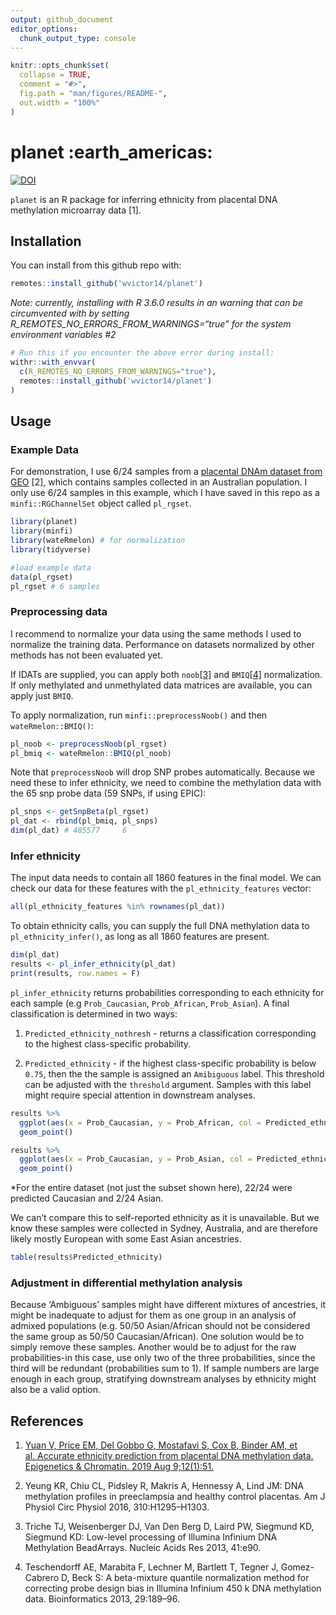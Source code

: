 ```yaml
---
output: github_document
editor_options: 
  chunk_output_type: console
---
```


```r
knitr::opts_chunk$set(
  collapse = TRUE,
  comment = "#>",
  fig.path = "man/figures/README-",
  out.width = "100%"
)
```

# planet :earth_americas:
[![DOI](https://zenodo.org/badge/157781369.svg)](https://zenodo.org/badge/latestdoi/157781369)

`planet` is an R package for inferring ethnicity from placental DNA methylation microarray data [1]. 

## Installation

You can install from this github repo with:

```r
remotes::install_github('wvictor14/planet')
```

*Note: currently, installing with R 3.6.0 results in an warning that can be circumvented with by setting  R_REMOTES_NO_ERRORS_FROM_WARNINGS="true" for the system environment variables #2*

```r
# Run this if you encounter the above error during install:
withr::with_envvar(
  c(R_REMOTES_NO_ERRORS_FROM_WARNINGS="true"), 
  remotes::install_github('wvictor14/planet')
)
```

## Usage

### Example Data

For demonstration, I use 6/24 samples from a [placental DNAm dataset from GEO](https://www.ncbi.nlm.nih.gov/geo/query/acc.cgi?acc=GSE75196) [2], which contains samples 
collected in an Australian population. I only use 6/24 samples in this example, which I have saved in this repo as a `minfi::RGChannelSet` object called `pl_rgset`.

```r
library(planet)
library(minfi)      
library(wateRmelon) # for normalization
library(tidyverse)    

#load example data
data(pl_rgset)
pl_rgset # 6 samples
```

### Preprocessing data

I recommend to normalize your data using the same methods I used to normalize the training 
data. Performance on datasets normalized by other methods has not been evaluated yet. 

If IDATs are supplied, you can apply both `noob`[[3]](https://www.ncbi.nlm.nih.gov/pmc/articles/PMC3627582/)
 and `BMIQ`[[4]](https://www.ncbi.nlm.nih.gov/pmc/articles/PMC3546795/) normalization. If only
methylated and unmethylated data matrices are available, you can apply just `BMIQ`. 

To apply normalization, run `minfi::preprocessNoob()` and then `wateRmelon::BMIQ()`: 

```r
pl_noob <- preprocessNoob(pl_rgset)
pl_bmiq <- wateRmelon::BMIQ(pl_noob)
```

Note that `preprocessNoob` will drop SNP probes automatically. Because we need these to infer 
ethnicity, we need to combine the methylation data with the 65 snp probe data (59 SNPs, if using 
EPIC):

```r
pl_snps <- getSnpBeta(pl_rgset)
pl_dat <- rbind(pl_bmiq, pl_snps)
dim(pl_dat) # 485577     6
```

### Infer ethnicity

The input data needs to contain all 1860 features in the final model. We can check our data for
these features with the `pl_ethnicity_features` vector:

```r
all(pl_ethnicity_features %in% rownames(pl_dat))
```

To obtain ethnicity calls, you can supply the full DNA methylation data to `pl_ethnicity_infer()`, 
as long as all  1860 features are present.

```r
dim(pl_dat)
results <- pl_infer_ethnicity(pl_dat)
print(results, row.names = F)
```

`pl_infer_ethnicity` returns probabilities corresponding to each ethnicity for each sample (e.g 
`Prob_Caucasian`, `Prob_African`, `Prob_Asian`). A final classification is determined in two ways:

1. `Predicted_ethnicity_nothresh` - returns a classification corresponding to the highest 
class-specific probability. 

2. `Predicted_ethnicity` - if the highest class-specific probability is below `0.75`, then the the
sample is assigned an `Amibiguous` label. This threshold can be adjusted with the `threshold` 
argument. Samples with this label might require special attention in downstream analyses.


```r
results %>%
  ggplot(aes(x = Prob_Caucasian, y = Prob_African, col = Predicted_ethnicity)) +
  geom_point()

results %>%
  ggplot(aes(x = Prob_Caucasian, y = Prob_Asian, col = Predicted_ethnicity)) +
  geom_point()
```

\*For the entire dataset (not just the subset shown here), 22/24 were predicted Caucasian and 2/24 
Asian.

We can't compare this to self-reported ethnicity as it is unavailable. But we know these samples 
were collected in Sydney, Australia, and are therefore likely mostly European with some East Asian 
ancestries. 

```r
table(results$Predicted_ethnicity)
```

### Adjustment in differential methylation analysis

Because 'Ambiguous' samples might have different mixtures of ancestries, it might be
inadequate to adjust for them as one group in an analysis of admixed populations (e.g. 50/50 
Asian/African should not be considered the same group as 50/50 Caucasian/African). One solution 
would be to simply remove these samples. Another would be to adjust for the raw probabilities-in 
this case, use only two of the three probabilities, since the third will be redundant 
(probabilities sum to 1). If sample numbers are large enough in each group, stratifying downstream
analyses by ethnicity might also be a valid option.

## References

1. [Yuan V, Price EM, Del Gobbo G, Mostafavi S, Cox B, Binder AM, et al. Accurate ethnicity prediction from placental DNA methylation data. Epigenetics & Chromatin. 2019 Aug 9;12(1):51.](https://epigeneticsandchromatin.biomedcentral.com/articles/10.1186/s13072-019-0296-3)

2. Yeung KR, Chiu CL, Pidsley R, Makris A, Hennessy A, Lind JM: DNA methylation profiles in preeclampsia and healthy control placentas. Am J Physiol Circ Physiol 2016, 310:H1295–H1303.

3. Triche TJ, Weisenberger DJ, Van Den Berg D, Laird PW, Siegmund KD, Siegmund KD: Low-level processing of Illumina Infinium DNA Methylation BeadArrays. Nucleic Acids Res 2013, 41:e90.

4. Teschendorff AE, Marabita F, Lechner M, Bartlett T, Tegner J, Gomez-Cabrero D, Beck S: A beta-mixture quantile normalization method for correcting probe design bias in Illumina Infinium  450 k DNA methylation data. Bioinformatics 2013, 29:189–96.

